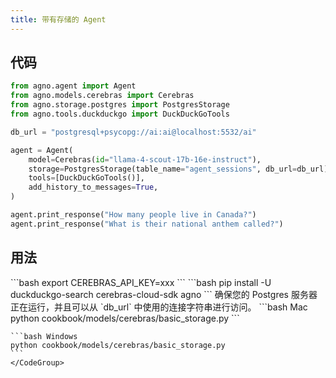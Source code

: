 ```yaml
---
title: 带有存储的 Agent
---
```


## 代码

```python cookbook/models/cerebras/basic_storage.py
from agno.agent import Agent
from agno.models.cerebras import Cerebras
from agno.storage.postgres import PostgresStorage
from agno.tools.duckduckgo import DuckDuckGoTools

db_url = "postgresql+psycopg://ai:ai@localhost:5532/ai"

agent = Agent(
    model=Cerebras(id="llama-4-scout-17b-16e-instruct"),
    storage=PostgresStorage(table_name="agent_sessions", db_url=db_url),
    tools=[DuckDuckGoTools()],
    add_history_to_messages=True,
)

agent.print_response("How many people live in Canada?")
agent.print_response("What is their national anthem called?")
```

## 用法

<Steps>
  <Snippet file="create-venv-step.mdx" />

  <Step title="设置您的 API 密钥">
    ```bash
    export CEREBRAS_API_KEY=xxx
    ```
  </Step>

  <Step title="安装库">
    ```bash
    pip install -U duckduckgo-search cerebras-cloud-sdk agno
    ```
  </Step>

  <Step title="启动您的 Postgres 服务器">
    确保您的 Postgres 服务器正在运行，并且可以从 `db_url` 中使用的连接字符串进行访问。
  </Step>

  <Step title="运行 Agent">
    <CodeGroup>
    ```bash Mac
    python cookbook/models/cerebras/basic_storage.py
    ```

    ```bash Windows
    python cookbook/models/cerebras/basic_storage.py
    ```
    </CodeGroup>
  </Step>
</Steps>